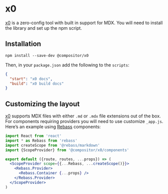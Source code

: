 # x0

[x0][] is a zero-config tool with built in support for MDX. You will need
to install the library and set up the npm script.

## Installation

```shell
npm install --save-dev @compositor/x0
```

Then, in your `package.json` add the following to the `scripts`:

```json
{
  "start": "x0 docs",
  "build": "x0 build docs"
}
```

## Customizing the layout

[x0][] supports MDX files with either `.md` or `.mdx` file extensions out of
the box. For components requiring providers you will need to use customize
`_app.js`. Here’s an example using [Rebass][] components:

```jsx
import React from 'react'
import * as Rebass from 'rebass'
import createScope from '@rebass/markdown'
import {ScopeProvider} from '@compositor/x0/components'

export default ({route, routes, ...props}) => (
  <ScopeProvider scope={{...Rebass, ...createScope()}}>
    <Rebass.Provider>
      <Rebass.Container {...props} />
    </Rebass.Provider>
  </ScopeProvider>
)
```

[x0]: https://compositor.io/x0
[rebass]: https://rebassjs.com
